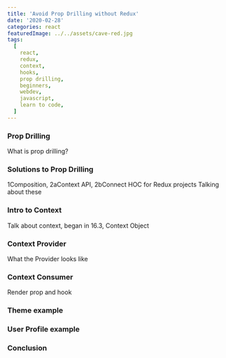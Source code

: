 ```yaml
---
title: 'Avoid Prop Drilling without Redux'
date: '2020-02-28'
categories: react
featuredImage: ../../assets/cave-red.jpg
tags:
  [
    react,
    redux,
    context,
    hooks,
    prop drilling,
    beginners,
    webdev,
    javascript,
    learn to code,
  ]
---
```


### Prop Drilling

What is prop drilling?

### Solutions to Prop Drilling

1Composition, 2aContext API, 2bConnect HOC for Redux projects
Talking about these

### Intro to Context

Talk about context, began in 16.3, Context Object

### Context Provider

What the Provider looks like

### Context Consumer

Render prop and hook

### Theme example

### User Profile example

### Conclusion
